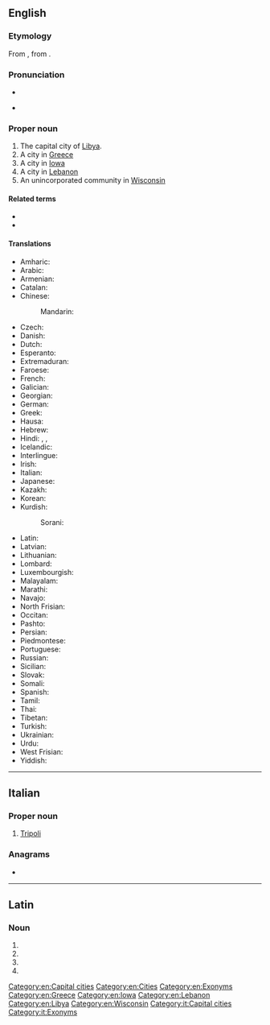 {{also|tripoli|Trípoli}}
==English==
{{wikipedia}}

===Etymology===
From {{etyl|it|en}} {{m|it|Tripoli}}, from {{etyl|la|en}} {{m|la|Tripolis}}.

===Pronunciation===
* {{IPA|/ˈtɹɪpəli/|lang=en}}
* {{a|Tripoli, Iowa}} {{IPA|/tɹɨˈpoʊlə/|lang=en}}

===Proper noun===
{{en-proper noun}}

# The capital city of [[Libya]].
# A city in [[Greece]]
# A city in [[Iowa]]
# A city in [[Lebanon]]
# An unincorporated community in [[Wisconsin]]

====Related terms====
* {{l|en|Tripolian}}
* {{l|en|Tripolitania}}

====Translations====
{{trans-top|capital of Libya}}
* Amharic: {{t|am|ትሪፖሊ|sc=Ethi}}
* Arabic: {{t|ar|طَرَابُلُس|m}}
* Armenian: {{t|hy|Տրիպոլի}}
* Catalan: {{t|ca|Trípoli}}
* Chinese:
*: Mandarin: {{t+|cmn|的黎波里|tr=Dīlíbōlǐ|sc=Hani}}
* Czech: {{t+|cs|Tripolis}}
* Danish: {{t|da|Tripoli}}
* Dutch: {{t+|nl|Tripoli|n}}
* Esperanto: {{t+|eo|Tripolo}}
* Extremaduran: {{t|ext|Trípoli}}
* Faroese: {{t|fo|Tripolis}}
* French: {{t+|fr|Tripoli}}
* Galician: {{t+|gl|Trípoli}}
* Georgian: {{t|ka|ტრიპოლი}}
* German: {{t+|de|Tripolis}}
* Greek: {{t+|el|Τρίπολη}}
* Hausa: {{t|ha|Tarabulus}}
* Hebrew: {{t|he|טריפולי|sc=Hebr}}
* Hindi: {{t|hi|त्रिपोली|f|tr=tripolī|sc=Deva}}, {{t|hi|ताराबूलस|tr=tārābūlas|sc=Deva}}, {{t|hi|तराबुलुस|tr=tarābulus|sc=Deva}}
* Icelandic: {{t|is|Trípólí}}
* Interlingue: {{t|ie|Tripolis}}
* Irish: {{t|ga|Tripilí|f}}
* Italian: {{t|it|Tripoli|f}}
* Japanese: {{t|ja|トリポリ|tr=Toripori}}
* Kazakh: {{t|kk|Триполи|sc=Cyrl}}
* Korean: {{t|ko|트리폴리|tr=Teuripolli|sc=Kore}}
* Kurdish: {{t|ku|Trablûs|sc=ku-Arab}}
*: Sorani: {{t|ckb|تەرابلوس|sc=ku-Arab}}
{{trans-mid}}
* Latin: {{t|la|Tripolis|f}}
* Latvian: {{t|lv|Tripole}}
* Lithuanian: {{t|lt|Tripolis}}
* Lombard: {{t|lmo|Tripul}}
* Luxembourgish: {{t|lb|Tripolis}}
* Malayalam: {{t|ml|ട്രിപ്പോളി|sc=Mlym}}
* Marathi: {{t|mr|त्रिपोली|sc=Deva|tr=tripōlī}}
* Navajo: {{t|nv|Twípoli}}
* North Frisian: {{t|frr|Tripolis}}
* Occitan: {{t+|oc|Trípol}}
* Pashto: {{t|ps|ترابلس|sc=ps-Arab}}
* Persian: {{t|fa|طرابلس|tr=Tarâbolos|sc=fa-Arab}}
* Piedmontese: {{t|pms|Trìpoli}}
* Portuguese: {{t+|pt|Trípoli}}
* Russian: {{t+|ru|Три́поли|m}}
* Sicilian: {{t|scn|Trìpuli}}
* Slovak: {{t|sk|Tripolis|m}}
* Somali: {{t|so|Triboli}}
* Spanish: {{t+|es|Trípoli}}
* Tamil: {{t|ta|திரிப்பொலி|sc=Taml}}
* Thai: {{t|th|ตริโปลี|tr=tripohlii}}
* Tibetan: {{t|bo|ཐི་རི་ཕོ་ལི|sc=Tibt}}
* Turkish: {{t|tr|Trablus}}
* Ukrainian: {{t|uk|Трі́полі|m|sc=Cyrl}}
* Urdu: {{t|ur|طرابلس|tr=tarābulus|sc=ur-Arab}}
* West Frisian: {{t|fy|Tripoly}}
* Yiddish: {{t|yi|טריפאלי|tr=tripoli|sc=Hebr}}
{{trans-bottom}}

[[Category:en:Capital cities]]
[[Category:en:Cities]]
[[Category:en:Exonyms]]
[[Category:en:Greece]]
[[Category:en:Iowa]]
[[Category:en:Lebanon]]
[[Category:en:Libya]]
[[Category:en:Wisconsin]]

----

==Italian==

===Proper noun===
{{it-proper noun|f}}

# [[#English|Tripoli]]

===Anagrams===
* {{l|it|poltrii}}

[[Category:it:Capital cities]]
[[Category:it:Exonyms]]

----

==Latin==

===Noun===
{{la-noun-form|Tripolī}}

# {{inflection of|Tripolis||dat|s|lang=la}}
# {{inflection of|Tripolis||abl|s|lang=la}}
# {{inflection of|Tripolis||voc|s|lang=la}}
# {{inflection of|Tripolis||loc|s|lang=la}}
